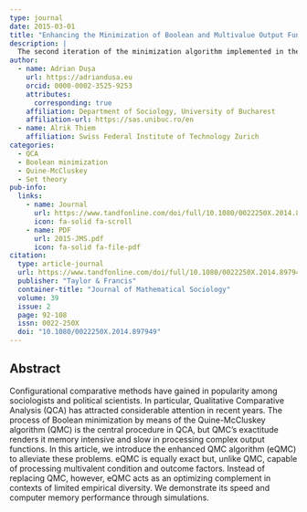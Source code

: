 ```yaml
---
type: journal
date: 2015-03-01
title: "Enhancing the Minimization of Boolean and Multivalue Output Functions With eQMC"
description: |
  The second iteration of the minimization algorithm implemented in the R package QCA
author:
  - name: Adrian Dușa
    url: https://adriandusa.eu
    orcid: 0000-0002-3525-9253
    attributes:
      corresponding: true
    affiliation: Department of Sociology, University of Bucharest
    affiliation-url: https://sas.unibuc.ro/en
  - name: Alrik Thiem
    affiliation: Swiss Federal Institute of Technology Zurich
categories:
  - QCA
  - Boolean minimization
  - Quine-McCluskey
  - Set theory
pub-info:
  links:
    - name: Journal
      url: https://www.tandfonline.com/doi/full/10.1080/0022250X.2014.897949
      icon: fa-solid fa-scroll
    - name: PDF
      url: 2015-JMS.pdf
      icon: fa-solid fa-file-pdf
citation:
  type: article-journal
  url: https://www.tandfonline.com/doi/full/10.1080/0022250X.2014.897949
  publisher: "Taylor & Francis"
  container-title: "Journal of Mathematical Sociology"
  volume: 39
  issue: 2
  page: 92-108
  issn: 0022-250X
  doi: "10.1080/0022250X.2014.897949"
---
```


## Abstract

Configurational comparative methods have gained in popularity among sociologists and political scientists. In particular, Qualitative Comparative Analysis (QCA) has attracted considerable attention in recent years. The process of Boolean minimization by means of the Quine-McCluskey algorithm (QMC) is the central procedure in QCA, but QMC’s exactitude renders it memory intensive and slow in processing complex output functions. In this article, we introduce the enhanced QMC algorithm (eQMC) to alleviate these problems. eQMC is equally exact but, unlike QMC, capable of processing multivalent condition and outcome factors. Instead of replacing QMC, however, eQMC acts as an optimizing complement in contexts of limited empirical diversity. We demonstrate its speed and computer memory performance through simulations.
